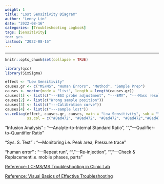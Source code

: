 ```yaml
---
weight: 1
title: "Lost Sensitivity Diagram"
author: "Lenny Lin"
date: "2022-08-16"
categories: [Troubleshooting Logbook]
tags: [Sensitivity]
toc: yes
lastmod: "2022-08-16"
---
```



<!--more-->

---

```r
knitr::opts_chunk$set(collapse = TRUE)
```

```r
library(qcc)
library(SixSigma)
```




```r
effect <- "Low Sensitivity"
causes.gr <- c("MS/MS", "Human Errors", "Method", "Sample Prep")
causes <- vector(mode = "list", length = length(causes.gr))
causes[1] <- list(c("---ESI probe adjustment", "---EMV", "---Mass resolution", " ", ("---Ion source \n manitenance")))
causes[2] <- list(c("Wrong sample position"))
causes[3] <- list(c("---Calibration curve"))
causes[4] <- list(c("---sample lost"))
ss.ceDiag(effect, causes.gr, causes, main = "Low Sensitivity", sub = "",
          ss.col = c("#8ad472", "#8ad472", "#8ad472", "#8ad472","#8ad472"))
```

"Infusion Analysis" : "---Analyte-to-Internal Standard Ratio", "","---Qualifier-to-Quantifier Ratio"

"Sys. S. Test" : "---Monitoring \n i.e. Peak area, Pressure trace"

"human error" : "---Repeat run", "", "---Re-injection", "", "---Check & Replacement\n i.e. mobile phases, parts"

[Reference: LC-MS/MS Troubleshooting in Clinic Lab](https://fenxihuaxue.netlify.app/docs/01-mass-spec-lc-ms/part-05-troubleshooting/02_lcmsms_clinical_troubleshooting/)

[Reference: Visual Basics of Effective Troubleshooting](https://fenxihuaxue.netlify.app/docs/01-mass-spec-lc-ms/part-05-troubleshooting/03_lcmsms_visuary_inspections/)

